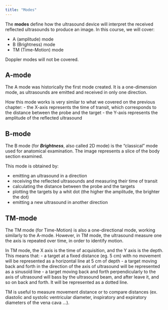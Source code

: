 ```yaml
---
title: "Modes"
---
```


The **modes** define how the ultrasound device will interpret the received reflected ultrasounds to produce an image. In this course, we will cover:

- A (amplitude) mode
- B (Brightness) mode
- TM (Time-Motion) mode

Doppler modes will not be covered.

## A-mode

The A mode was historically the first mode created. It is a one-dimension mode, as ultrasounds are emitted and received in only one direction.

How this mode works is very similar to what we covered on the previous chapter:
- the X-axis represents the time of transit, which corresponds to the distance between the probe and the target
- the Y-axis represents the amplitude of the reflected ultrasound

## B-mode

The B mode (for ***Brightness***, also called 2D mode) is the "classical" mode used for anatomical examination. The image represents a slice of the body section examined.

This mode is obtained by:

- emitting an ultrasound in a direction
- receiving the reflected ultrasounds and measuring their time of transit
- calculating the distance between the probe and the targets
- plotting the targets by a whit dot (the higher the amplitude, the brighter the dot)
- emitting a new ultrasound in another direction

## TM-mode

The TM mode (for Time-Motion) is also a one-directional mode, working similarly to the A-mode. However, in TM mode, the ultrasound measure one the axis is repeated over time, in order to identify motion.

In TM mode, the X axis is the time of acquisition, and the Y axis is the depth. This means that:
- a target at a fixed distance (eg. 5 cm) with no movement will be represented as a horizontal line at 5 cm of depth
- a target moving back and forth in the direction of the axis of ultrasound will be represented as a sinusoïd line
- a target moving back and forth perpendicularly to the axis of ultrasound will bass by the ultrasound beam, and after leave it, and so on back and forth. It will be represented as a dotted line.

TM is useful to measure movement distance or to compare distances (ex. diastolic and systolic ventricular diameter, inspiratory and expiratory diameters of the vena cava ...).

